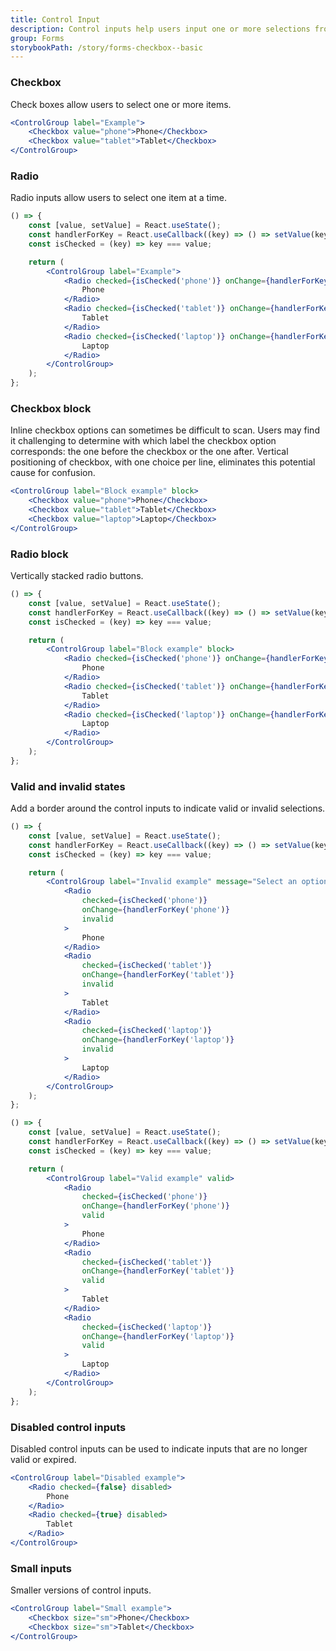 ```yaml
---
title: Control Input
description: Control inputs help users input one or more selections from multiple options. Our control inputs consist of checkboxes and radio buttons.
group: Forms
storybookPath: /story/forms-checkbox--basic
---
```


### Checkbox

Check boxes allow users to select one or more items.

```jsx live
<ControlGroup label="Example">
	<Checkbox value="phone">Phone</Checkbox>
	<Checkbox value="tablet">Tablet</Checkbox>
</ControlGroup>
```

### Radio

Radio inputs allow users to select one item at a time.

```jsx live
() => {
	const [value, setValue] = React.useState();
	const handlerForKey = React.useCallback((key) => () => setValue(key), []);
	const isChecked = (key) => key === value;

	return (
		<ControlGroup label="Example">
			<Radio checked={isChecked('phone')} onChange={handlerForKey('phone')}>
				Phone
			</Radio>
			<Radio checked={isChecked('tablet')} onChange={handlerForKey('tablet')}>
				Tablet
			</Radio>
			<Radio checked={isChecked('laptop')} onChange={handlerForKey('laptop')}>
				Laptop
			</Radio>
		</ControlGroup>
	);
};
```

### Checkbox block

Inline checkbox options can sometimes be difficult to scan. Users may find it challenging to determine with which label the checkbox option corresponds: the one before the checkbox or the one after. Vertical positioning of checkbox, with one choice per line, eliminates this potential cause for confusion.

```jsx live
<ControlGroup label="Block example" block>
	<Checkbox value="phone">Phone</Checkbox>
	<Checkbox value="tablet">Tablet</Checkbox>
	<Checkbox value="laptop">Laptop</Checkbox>
</ControlGroup>
```

### Radio block

Vertically stacked radio buttons.

```jsx live
() => {
	const [value, setValue] = React.useState();
	const handlerForKey = React.useCallback((key) => () => setValue(key), []);
	const isChecked = (key) => key === value;

	return (
		<ControlGroup label="Block example" block>
			<Radio checked={isChecked('phone')} onChange={handlerForKey('phone')}>
				Phone
			</Radio>
			<Radio checked={isChecked('tablet')} onChange={handlerForKey('tablet')}>
				Tablet
			</Radio>
			<Radio checked={isChecked('laptop')} onChange={handlerForKey('laptop')}>
				Laptop
			</Radio>
		</ControlGroup>
	);
};
```

### Valid and invalid states

Add a border around the control inputs to indicate valid or invalid selections.

```jsx live
() => {
	const [value, setValue] = React.useState();
	const handlerForKey = React.useCallback((key) => () => setValue(key), []);
	const isChecked = (key) => key === value;

	return (
		<ControlGroup label="Invalid example" message="Select an option" invalid>
			<Radio
				checked={isChecked('phone')}
				onChange={handlerForKey('phone')}
				invalid
			>
				Phone
			</Radio>
			<Radio
				checked={isChecked('tablet')}
				onChange={handlerForKey('tablet')}
				invalid
			>
				Tablet
			</Radio>
			<Radio
				checked={isChecked('laptop')}
				onChange={handlerForKey('laptop')}
				invalid
			>
				Laptop
			</Radio>
		</ControlGroup>
	);
};
```

```jsx live
() => {
	const [value, setValue] = React.useState();
	const handlerForKey = React.useCallback((key) => () => setValue(key), []);
	const isChecked = (key) => key === value;

	return (
		<ControlGroup label="Valid example" valid>
			<Radio
				checked={isChecked('phone')}
				onChange={handlerForKey('phone')}
				valid
			>
				Phone
			</Radio>
			<Radio
				checked={isChecked('tablet')}
				onChange={handlerForKey('tablet')}
				valid
			>
				Tablet
			</Radio>
			<Radio
				checked={isChecked('laptop')}
				onChange={handlerForKey('laptop')}
				valid
			>
				Laptop
			</Radio>
		</ControlGroup>
	);
};
```

### Disabled control inputs

Disabled control inputs can be used to indicate inputs that are no longer valid or expired.

```jsx live
<ControlGroup label="Disabled example">
	<Radio checked={false} disabled>
		Phone
	</Radio>
	<Radio checked={true} disabled>
		Tablet
	</Radio>
</ControlGroup>
```

### Small inputs

Smaller versions of control inputs.

```jsx live
<ControlGroup label="Small example">
	<Checkbox size="sm">Phone</Checkbox>
	<Checkbox size="sm">Tablet</Checkbox>
</ControlGroup>
```
